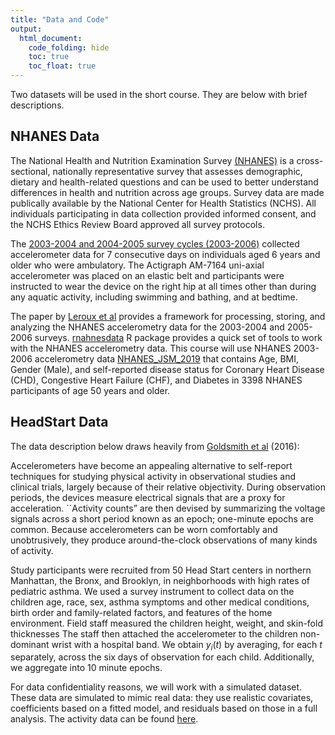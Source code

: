 ---
title: "Data and Code"
output:
  html_document: 
    code_folding: hide
    toc: true
    toc_float: true
---

Two datasets will be used in the short course. They are below with brief descriptions.

## NHANES Data

The National Health and Nutrition Examination Survey [(NHANES)](https://www.cdc.gov/nchs/nhanes/index.htm)  is a cross-sectional, nationally representative survey that assesses demographic, dietary and health-related questions and can be used to better understand differences in health and nutrition across age groups.  Survey data are made publically available by the National Center for Health Statistics (NCHS).  All individuals participating in data collection provided informed consent, and the NCHS Ethics Review Board approved all survey protocols.

The [2003-2004 and 2004-2005 survey cycles (2003-2006)](https://www.sciencedirect.com/science/article/pii/S0091743517301949?via%3Dihub) collected accelerometer data for 7 consecutive days on individuals aged 6 years and older who were ambulatory.  The Actigraph AM-7164  uni-axial accelerometer was placed on an elastic belt and participants were instructed to wear the device on the right hip at all times other than during any aquatic activity, including swimming and bathing, and at bedtime.

The paper by [Leroux et al](https://link.springer.com/article/10.1007/s12561-018-09229-9) provides a framework for processing, storing, and analyzing the NHANES accelerometry data for the 2003-2004 and 2005-2006 surveys. [rnahnesdata](https://github.com/andrew-leroux/rnhanesdata) R package provides a quick set of tools to work with the NHANES accelerometry data. This course will use NHANES 2003-2006 accelerometry data [NHANES_JSM_2019](./DataCode/NHANES_JSM_2019.RData) that contains Age, BMI, Gender (Male), and self-reported disease status for Coronary Heart Disease (CHD), Congestive Heart Failure (CHF), and Diabetes in 3398 NHANES participants of age 50 years and older.


## HeadStart Data

The data description below draws heavily from [Goldsmith et al](http://jeffgoldsmith.com/Downloads/HeadStart.pdf) (2016):

Accelerometers have become an appealing alternative to self-report techniques for studying physical activity in observational studies and clinical trials, largely because of their relative objectivity. During observation periods, the devices measure electrical signals that are a proxy for acceleration. ``Activity counts" are then devised by summarizing the voltage signals across a short period known as an epoch; one-minute epochs are common. Because accelerometers can be worn comfortably and unobtrusively, they produce around-the-clock observations of many kinds of activity.

Study participants were recruited from 50 Head Start centers in northern Manhattan, the Bronx, and Brooklyn, in neighborhoods with high rates of pediatric asthma. We used a survey instrument to collect data on the children age, race, sex, asthma symptoms and other medical conditions, birth order and family-related factors, and features of the home environment.  Field staff measured the children height, weight, and skin-fold thicknesses The staff then attached the accelerometer to the children non-dominant wrist with a hospital band. We obtain $y_i(t)$ by averaging, for each $t$ separately, across the six days of observation for each child. Additionally, we aggregate into 10 minute epochs.

For data confidentiality reasons, we will work with a simulated dataset. These data are simulated to mimic real data: they use realistic covariates, coefficients based on a fitted model, and residuals based on those in a full analysis. The activity data can be found [here](./DataCode/Activity.RDA).
